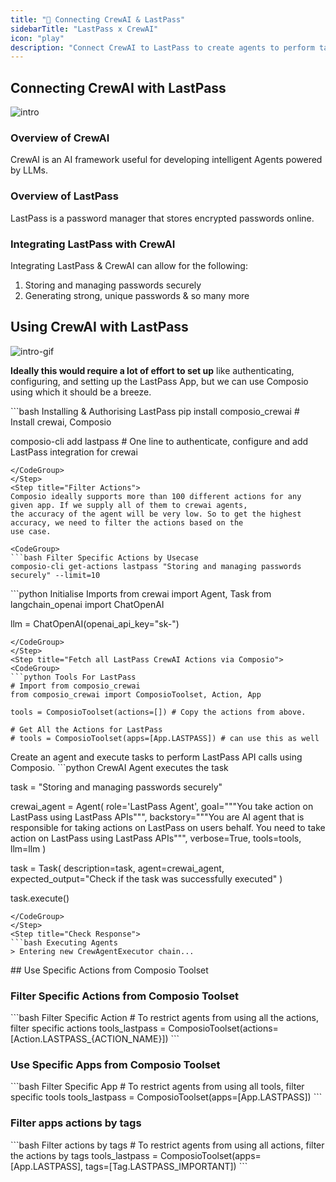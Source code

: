 ```yaml
---
title: "🚀 Connecting CrewAI & LastPass"
sidebarTitle: "LastPass x CrewAI"
icon: "play"
description: "Connect CrewAI to LastPass to create agents to perform tasks using natural language"
---
```


## Connecting CrewAI with LastPass
![intro](/media/intro.jpg)

### Overview of CrewAI

CrewAI is an AI framework useful for developing intelligent Agents powered by LLMs.

### Overview of LastPass

LastPass is a password manager that stores encrypted passwords online.

### Integrating LastPass with CrewAI

Integrating LastPass & CrewAI can allow for the following:

1. Storing and managing passwords securely
2. Generating strong, unique passwords
& so many more

## Using CrewAI with LastPass
![intro-gif](/media/intro.gif)
<Steps>
<Step title="Setting Up the Environment">

**Ideally this would require a lot of effort to set up** like authenticating, configuring, and setting up the LastPass App, but we can use Composio using which it should be a breeze.

<CodeGroup>
```bash Installing & Authorising LastPass
pip install composio_crewai # Install crewai, Composio 

composio-cli add lastpass # One line to authenticate, configure and add LastPass integration for crewai
```
</CodeGroup>
</Step>
<Step title="Filter Actions">
Composio ideally supports more than 100 different actions for any given app. If we supply all of them to crewai agents, 
the accuracy of the agent will be very low. So to get the highest accuracy, we need to filter the actions based on the 
use case.

<CodeGroup>
```bash Filter Specific Actions by Usecase
composio-cli get-actions lastpass "Storing and managing passwords securely" --limit=10
```
</CodeGroup>

</Step>
<Step title="Import Base Packages">

<CodeGroup>
```python Initialise Imports
from crewai import Agent, Task
from langchain_openai import ChatOpenAI

llm = ChatOpenAI(openai_api_key="sk-<OPENAI KEY>")
```
</CodeGroup>
</Step>
<Step title="Fetch all LastPass CrewAI Actions via Composio">
<CodeGroup>
```python Tools For LastPass
# Import from composio_crewai
from composio_crewai import ComposioToolset, Action, App

tools = ComposioToolset(actions=[]) # Copy the actions from above. 

# Get All the Actions for LastPass
# tools = ComposioToolset(apps=[App.LASTPASS]) # can use this as well
```
</CodeGroup>
</Step>
<Step title="Execute the Agent">
Create an agent and execute tasks to perform LastPass API calls using Composio. 
<CodeGroup>
```python CrewAI Agent executes the task

task = "Storing and managing passwords securely"

crewai_agent = Agent(
    role='LastPass Agent',
    goal="""You take action on LastPass using LastPass APIs""",
    backstory="""You are AI agent that is responsible for taking actions on LastPass on users behalf. You need to take action on LastPass using LastPass APIs""",
    verbose=True,
    tools=tools,
    llm=llm
)

task = Task(
    description=task,
    agent=crewai_agent,
    expected_output="Check if the task was successfully executed"
)

task.execute()
```
</CodeGroup>
</Step>
<Step title="Check Response">
```bash Executing Agents
> Entering new CrewAgentExecutor chain...
```
</Step>
</Steps>
## Use Specific Actions from Composio Toolset

### Filter Specific Actions from Composio Toolset

<CodeGroup>
```bash Filter Specific Action
# To restrict agents from using all the actions, filter specific actions
tools_lastpass = ComposioToolset(actions=[Action.LASTPASS_{ACTION_NAME}])
```
</CodeGroup>

### Use Specific Apps from Composio Toolset
<CodeGroup>
```bash Filter Specific App
# To restrict agents from using all tools, filter specific tools
tools_lastpass = ComposioToolset(apps=[App.LASTPASS])
```
</CodeGroup>

### Filter apps actions by tags 
<CodeGroup>
```bash Filter actions by tags
# To restrict agents from using all actions, filter the actions by tags
tools_lastpass = ComposioToolset(apps=[App.LASTPASS], tags=[Tag.LASTPASS_IMPORTANT])
```
</CodeGroup>